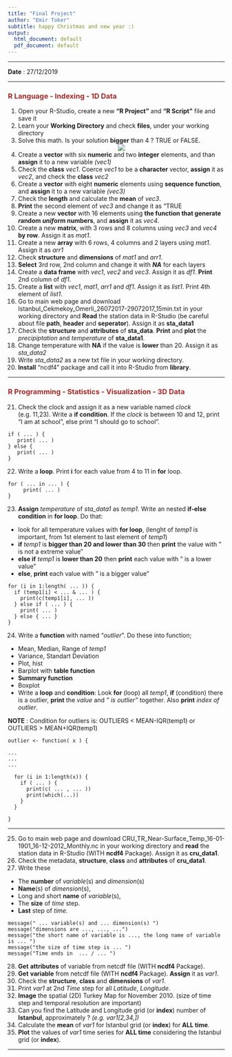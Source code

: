 ```yaml
---
title: "Final Project"
author: "Emir Toker"
subtitle: happy Christmas and new year :)
output:
  html_document: default
  pdf_document: default
---
```


***

**Date** : 27/12/2019

***

### <span style="color:brown">**R Language - Indexing - 1D Data**</span>

1. Open your R-Studio, create a new **"R Project"** and **"R Script"** file and save it
2. Learn your **Working Directory** and check **files**, under your working directory 
3. Solve this math. Is your solution **bigger** than 4 ? TRUE or FALSE.
<center> ![](w15_mat.png)  </center>
4. Create a **vector** with six **numeric** and two **integer** elements, and than **assign** it to a new variable *(vec1)*
5. Check the **class** *vec1*. Coerce *vec1* to be a **character** vector, **assign** it as *vec2*, and check the **class** *vec2*
6. Create a **vector** with eight **numeric** elements using **sequence function**, and **assign** it to a new variable *(vec3)*
7. Check the **length** and calculate the **mean** of *vec3*.
8. **Print** the second element of *vec3* and change it as "TRUE
9. Create a new **vector** with 16 elements using **the function that generate *r*andom *unif*orm numbers**, and **assign** it as *vec4*.
10. Create a new **matrix**, with 3 rows and 8 columns using *vec3* and *vec4* **by row**. Assign it as *mat1*.
11. Create a new **array** with 6 rows, 4 columns and 2 layers using *mat1*. Assign it as *arr1*
12. Check **structure** and **dimensions** of *mat1* and *arr1*.
13. **Select** 3rd row, 2nd column and change it with ***NA*** for each layers
14. Create a **data frame** with *vec1*, *vec2* and *vec3*. Assign it as *df1*. **Print** 2nd column of *df1*.
15. Create a **list** with *vec1*, *mat1*, *arr1* and *df1*. Assign it as *list1*. Print 4th element of *list1*.
16. Go to main web page and download Istanbul_Cekmekoy_Omerli_26072017-29072017_15min.txt in your working directory and **Read** the station data in R-Studio (be careful about file **path**, **header** and **seperator**). Assign it as **sta_data1**
17. Check the **structure** and **attributes** of **sta_data**. **Print** and **plot** the *precipiptation* and *temperature* of **sta_data1**.
18. Change temperature with **NA** if the value is **lower** than 20. Assign it as *sta_data2*
19. Write *sta_data2* as a new txt file in your working directory.
20. **Install** "ncdf4" package and call it into R-Studio from **library**.

***

### <span style="color:brown">**R Programming - Statistics - Visualization - 3D Data**</span>

21. Check the clock and assign it as a new variable named *clock* (e.g. 11,23). Write a **if condition**. If the *clock* is between 10 and 12, print "I am at school", else print "I should go to school".
```
if ( ... ) {
   print( ... )
} else {
   print( ... )
} 
```
22. Write a **loop**. Print **i** for each value from 4 to 11 in **for** loop.
```
for ( ... in ... ) { 
     print( ... ) 
}
```
23. **Assign** *temperature* of *sta_data1* as *temp1*. Write an nested **if-else condition** in **for loop**. Do that: 
  - look for all temperature values with **for loop**, (lenght of *temp1* is important, from 1st element to last element of *temp1*)
  - **if** *temp1* is **bigger than 20 and lower than 30** then **print** the value with " is not a extreme value" 
  - **else if** *temp1* is **lower than 20** then **print** each value with " is a lower value" 
  - **else**, **print** each value with " is a bigger value" 

```
for (i in 1:length( ... )) {
  if (temp1[i] < ... & ... ) {
    print(c(temp1[i], ... ))
  } else if ( ... ) {
    print( ... )
  } else { ... }
}
```
24. Write a **function** with named "*outlier*". Do these into function;
  - Mean, Median, Range of *temp1*
  - Variance, Standart Deviation
  - Plot, hist
  - Barplot with **table function**
  - **Summary function**
  - Boxplot
  - Write a **loop** and **condition**:
    Look **for** (loop) all *temp1*, **if** (condition) there is a outlier, **print** the *value* and *" is outlier"* together. Also **print** *index of outlier*.
  
  **NOTE** : Condition for outliers is:
OUTLIERS < MEAN-IQR(temp1)
or
OUTLIERS > MEAN+IQR(temp1)

```
outlier <- function( x ) {

...
...
...

  for (i in 1:length(x)) {
    if ( ... ) {
      print(c( ... , ... ))
      print(which(...))
    }
  }
  
}
```

***

25. Go to main web page and download CRU_TR_Near-Surface_Temp_16-01-1901_16-12-2012_Monthly.nc in your working directory and **read** the station data in R-Studio (WITH **ncdf4** Package). Assign it as **cru_data1**.
26. Check the metadata, **structure**, **class** and **attributes** of **cru_data1**.
27. Write these 
  - The **number** of *variable*(s) and *dimension*(s) 
  - **Name**(s) of *dimension*(s), 
  - Long and short **name** of *variable*(s), 
  - The **size** of *time* step.
  - **Last** step of *time.*
```
message(" ... variable(s) and ... dimension(s) ")
message("dimensions are ..., ..., ...")
message("the short name of variable is ..., the long name of variable is ... ")
message("the size of time step is ... ")
message("Time ends in  ... / ... ")

```
28. **Get** **attributes** of variable from netcdf file (WITH **ncdf4** Package). 
29. **Get** **variable** from netcdf file (WITH **ncdf4** Package). **Assign** it as *var1*.
30. Check the **structure**, **class** and **dimensions** of *var1*.
31. Print *var1* at 2nd *Time* step for all *Latitude*, *Longitude*.
32. **Image** the spatial (2D) Turkey Map for November 2010. (size of time step and temporal resolution are important)
33. Can you find the Latitude and Longitude grid (or **index**) number of **Istanbul**, approximately ? *(e.g. var1[2,34,])*
34. Calculate the **mean** of *var1* for Istanbul grid (or **index**) for **ALL time**.
35. **Plot** the values of *var1* time series for **ALL time** considering the Istanbul grid (or **index**).

***





